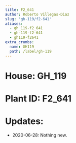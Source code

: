 ```yaml
---
title: F2_641
author: Roberto Villegas-Diaz
slug: 'gh-119/f2-641'
aliases:
  - gh_119-f2_641
  - gh-119-f2-641
  - gh119-f2641
extra_crumbs:
  name: GH119
  path: /label/gh-119
---
```


# **House**: GH_119
# **Plant ID**: F2_641
# **Updates**: 
 - 2020-06-28: Nothing new.
